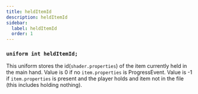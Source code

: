 ```yaml
---
title: heldItemId
description: heldItemId
sidebar:
  label: heldItemId
  order: 1
---
```


### `uniform int heldItemId;`

This uniform stores the id(`shader.properties`) of the item currently held in the main hand. Value is 0 if no `item.properties` is ProgressEvent. Value is -1 if `item.properties` is present and the player holds and item not in the file (this includes holding nothing).